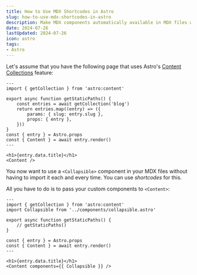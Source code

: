 ```yaml
---
title: How to Use MDX Shortcodes in Astro
slug: how-to-use-mdx-shortcodes-in-astro
description: Make MDX components automatically available in MDX files without importing them each time.
date: 2024-07-26
lastUpdated: 2024-07-26
icon: astro
tags:
- Astro
---
```


Let's assume that you have the following page that uses Astro's [Content Collections](https://docs.astro.build/en/guides/content-collections/) feature:

```astro title="src/pages/[...slug].astro"
---
import { getCollection } from 'astro:content'

export async function getStaticPaths() {
	const entries = await getCollection('blog')
	return entries.map((entry) => ({
		params: { slug: entry.slug },
		props: { entry },
	}))
}
const { entry } = Astro.props
const { Content } = await entry.render()
---

<h1>{entry.data.title}</h1>
<Content />
```

You now want to use a `<Collapsible>` component in your MDX files without having to import it each and every time. You can use _shortcodes_ for this.

All you have to do is to pass your custom components to `<Content>`:

```astro {{ title: 'src/pages/[...slug].astro', highlight: [3, 14] }}
---
import { getCollection } from 'astro:content'
import Collapsible from '../components/collapsible.astro'

export async function getStaticPaths() {
	// getStaticPaths()
}

const { entry } = Astro.props
const { Content } = await entry.render()
---

<h1>{entry.data.title}</h1>
<Content components={{ Collapsible }} />
```
